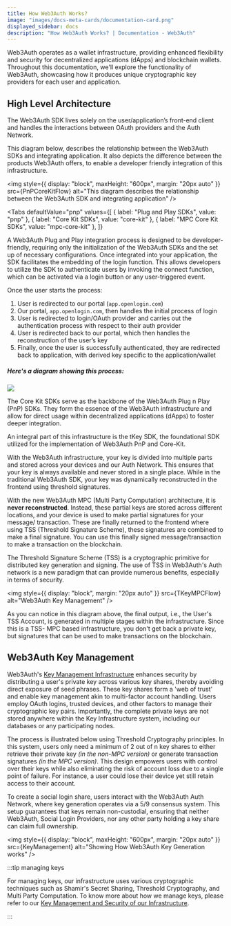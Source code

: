 ```yaml
---
title: How Web3Auth Works?
image: "images/docs-meta-cards/documentation-card.png"
displayed_sidebar: docs
description: "How Web3Auth Works? | Documentation - Web3Auth"
---
```



Web3Auth operates as a wallet infrastructure, providing enhanced flexibility and security for decentralized applications (dApps) and blockchain
wallets. Throughout this documentation, we'll explore the functionality of Web3Auth, showcasing how it produces unique cryptographic key providers for
each user and application.

## High Level Architecture

The Web3Auth SDK lives solely on the user/application’s front-end client and handles the interactions between OAuth providers and the Auth Network.

This diagram below, describes the relationship between the Web3Auth SDKs and integrating application. It also depicts the difference between the
products Web3Auth offers, to enable a developer friendly integration of this infrastructure.

<img
  style={{ display: "block", maxHeight: "600px", margin: "20px auto" }}
  src={PnPCoreKitFlow}
  alt="This diagram describes the relationship between the Web3Auth SDK and integrating application"
/>

<Tabs
  defaultValue="pnp"
  values={[
    { label: "Plug and Play SDKs", value: "pnp" },
    { label: "Core Kit SDKs", value: "core-kit" },
    { label: "MPC Core Kit SDKs", value: "mpc-core-kit" },
  ]}
>

<TabItem value="pnp" >
A Web3Auth Plug and Play integration process is designed to be developer-friendly, requiring only the initialization of the Web3Auth SDKs and the set up of necessary
configurations. Once integrated into your application, the SDK facilitates the embedding of the login function. This allows developers to utilize the
SDK to authenticate users by invoking the connect function, which can be activated via a login button or any user-triggered event.

Once the user starts the process:

1. User is redirected to our portal (`app.openlogin.com`)
2. Our portal, `app.openlogin.com`, then handles the initial process of login
3. User is redirected to login/OAuth provider and carries out the authentication process with respect to their auth provider
4. User is redirected back to our portal, which then handles the reconstruction of the user’s key
5. Finally, once the user is successfully authenticated, they are redirected back to application, with derived key specific to the application/wallet

##### Here's a diagram showing this process:

![](@site/static/content-hub/web3auth-working.png)

</TabItem>

<TabItem value="core-kit" >

The Core Kit SDKs serve as the backbone of the Web3Auth Plug n Play (PnP) SDKs. They form the essence of the Web3Auth infrastructure and allow for
direct usage within decentralized applications (dApps) to foster deeper integration.

An integral part of this infrastructure is the tKey SDK, the foundational SDK utilized for the implementation of Web3Auth PnP and Core-Kit.

<TkeyIntroduction />

</TabItem>

<TabItem value="mpc-core-kit" >

With the Web3Auth infrastructure, your key is divided into multiple parts and stored across your devices and our Auth Network. This ensures that your
key is always available and never stored in a single place. While in the traditional Web3Auth SDK, your key was dynamically reconstructed in the
frontend using threshold signatures.

With the new Web3Auth MPC (Multi Party Computation) architecture, it is **never reconstructed**. Instead, these partial keys are stored across
different locations, and your device is used to make partial signatures for your message/ transaction. These are finally returned to the frontend
where using TSS (Threshold Signature Scheme), these signatures are combined to make a final signature. You can use this finally signed
message/transaction to make a transaction on the blockchain.

The Threshold Signature Scheme (TSS) is a cryptographic primitive for distributed key generation and signing. The use of TSS in Web3Auth's Auth
network is a new paradigm that can provide numerous benefits, especially in terms of security.

<img style={{ display: "block", margin: "20px auto" }} src={TKeyMPCFlow} alt="Web3Auth Key Management" />

As you can notice in this diagram above, the final output, i.e., the User's TSS Account, is generated in multiple stages within the infrastructure.
Since this is a TSS- MPC based infrastructure, you don't get back a private key, but signatures that can be used to make transactions on the
blockchain.

</TabItem>

</Tabs>

## Web3Auth Key Management

Web3Auth's [Key Management Infrastructure](/infrastructure/key-management/) enhances security by distributing a user's private key across various key
shares, thereby avoiding direct exposure of seed phrases. These key shares form a 'web of trust' and enable key management akin to multi-factor
account handling. Users employ OAuth logins, trusted devices, and other factors to manage their cryptographic key pairs. Importantly, the complete
private keys are not stored anywhere within the Key Infrastructure system, including our databases or any participating nodes.

The process is illustrated below using Threshold Cryptography principles. In this system, users only need a minimum of 2 out of n key shares to either
retrieve their private key _(in the non-MPC version)_ or generate transaction signatures _(in the MPC version)_. This design empowers users with
control over their keys while also eliminating the risk of account loss due to a single point of failure. For instance, a user could lose their device
yet still retain access to their account.

To create a social login share, users interact with the Web3Auth Auth Network, where key generation operates via a 5/9 consensus system. This setup
guarantees that keys remain non-custodial, ensuring that neither Web3Auth, Social Login Providers, nor any other party holding a key share can claim
full ownership.

<img style={{ display: "block", maxHeight: "600px", margin: "20px auto" }} src={KeyManagement} alt="Showing How Web3Auth Key Generation works" />

:::tip managing keys

For managing keys, our infrastructure uses various cryptographic techniques such as Shamir's Secret Sharing, Threshold Cryptography, and Multi Party
Computation. To know more about how we manage keys, please refer to our
[Key Management and Security of our Infrastructure](/infrastructure/key-management).

:::
